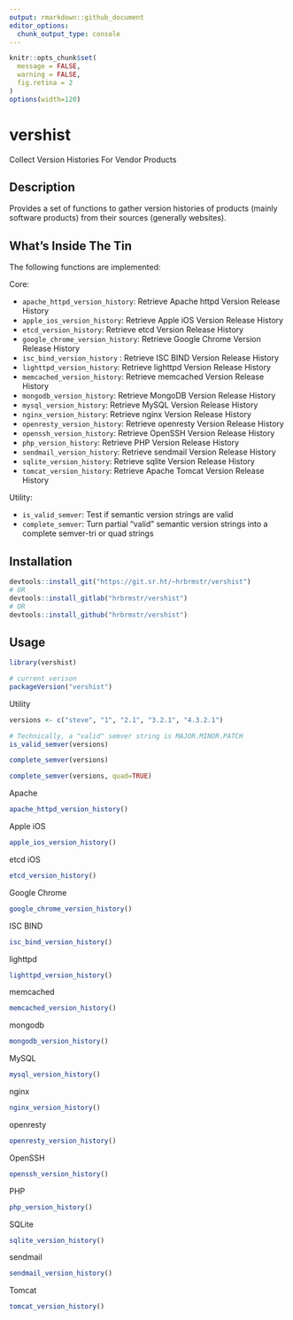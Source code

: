 ```yaml
---
output: rmarkdown::github_document
editor_options: 
  chunk_output_type: console
---
```

```r
knitr::opts_chunk$set(
  message = FALSE,
  warning = FALSE,
  fig.retina = 2
)
options(width=120)
```
# vershist

Collect Version Histories For Vendor Products

## Description

Provides a set of functions to gather version histories of products 
(mainly software products) from their sources (generally websites).

## What's Inside The Tin

The following functions are implemented:

Core:

- `apache_httpd_version_history`: Retrieve Apache httpd Version Release History
- `apple_ios_version_history`:  Retrieve Apple iOS Version Release History
- `etcd_version_history`: Retrieve etcd Version Release History
- `google_chrome_version_history`:  Retrieve Google Chrome Version Release History
- `isc_bind_version_history` : Retrieve ISC BIND Version Release History
- `lighttpd_version_history`: Retrieve lighttpd Version Release History
- `memcached_version_history`:  Retrieve memcached Version Release History
- `mongodb_version_history`:  Retrieve MongoDB Version Release History
- `mysql_version_history`:  Retrieve MySQL Version Release History
- `nginx_version_history`:  Retrieve nginx Version Release History
- `openresty_version_history`:  Retrieve openresty Version Release History
- `openssh_version_history`:  Retrieve OpenSSH Version Release History
- `php_version_history`:  Retrieve PHP Version Release History
- `sendmail_version_history`: Retrieve sendmail Version Release History
- `sqlite_version_history`: Retrieve sqlite Version Release History
- `tomcat_version_history`: Retrieve Apache Tomcat Version Release History

Utility:

- `is_valid_semver`:  Test if semantic version strings are valid
- `complete_semver`:  Turn partial "valid" semantic version strings into a complete semver-tri or quad strings

## Installation

```r
devtools::install_git("https://git.sr.ht/~hrbrmstr/vershist")
# OR
devtools::install_gitlab("hrbrmstr/vershist")
# OR
devtools::install_github("hrbrmstr/vershist")
```

## Usage

```r
library(vershist)

# current verison
packageVersion("vershist")
```

Utility

```r
versions <- c("steve", "1", "2.1", "3.2.1", "4.3.2.1")

# Technically, a "valid" semver string is MAJOR.MINOR.PATCH
is_valid_semver(versions)

complete_semver(versions)

complete_semver(versions, quad=TRUE)
```

Apache

```r
apache_httpd_version_history()
```

Apple iOS

```r
apple_ios_version_history()
```

etcd iOS

```r
etcd_version_history()
```

Google Chrome

```r
google_chrome_version_history()
```

ISC BIND 

```r
isc_bind_version_history()
```

lighttpd

```r
lighttpd_version_history()
```

memcached

```r
memcached_version_history()
```

mongodb

```r
mongodb_version_history()
```

MySQL

```r
mysql_version_history()
```

nginx

```r
nginx_version_history()
```

openresty

```r
openresty_version_history()
```

OpenSSH

```r
openssh_version_history()
```

PHP

```r
php_version_history()
```

SQLite

```r
sqlite_version_history()
```

sendmail

```r
sendmail_version_history()
```

Tomcat

```r
tomcat_version_history()
```
